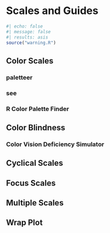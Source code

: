 # Scales and Guides {#sec-scales-and-guides}

```r
#| echo: false
#| message: false
#| results: asis
source("warning.R")
```

## Color Scales

### paletteer

### see

### R Color Palette Finder

## Color Blindness

### Color Vision Deficiency Simulator

## Cyclical Scales

## Focus Scales

## Multiple Scales

## Wrap Plot
